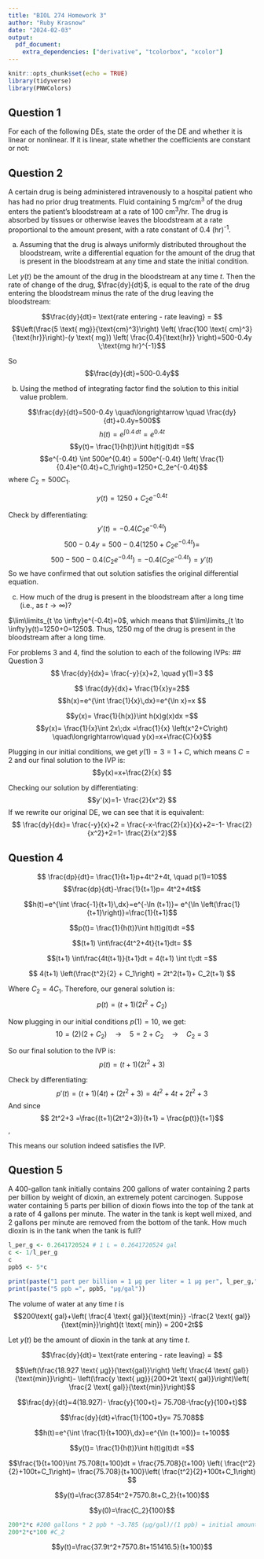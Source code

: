 ```yaml
---
title: "BIOL 274 Homework 3"
author: "Ruby Krasnow"
date: "2024-02-03"
output:
  pdf_document:
    extra_dependencies: ["derivative", "tcolorbox", "xcolor"]
---
```


```r
knitr::opts_chunk$set(echo = TRUE)
library(tidyverse)
library(PNWColors)
```

## Question 1
For each of the following DEs, state the order of the DE and whether it is linear or nonlinear. If it is linear, state whether the coefficients are constant or not:


## Question 2
A certain drug is being administered intravenously to a hospital patient who has had no prior drug treatments. Fluid containing 5 mg/cm^3^ of the drug enters the patient’s bloodstream at a rate of 100 cm^3^/hr. The drug is absorbed by tissues or otherwise leaves the bloodstream at a rate proportional to the amount present, with a rate constant of 0.4 (hr)^-1^.  

(a) Assuming that the drug is always uniformly distributed throughout the bloodstream, write a differential equation for the amount of the drug that is present in the bloodstream at any time and state the initial condition.  

Let $y(t)$ be the amount of the drug in the bloodstream at any time $t$. 
Then the rate of change of the drug, $\frac{dy}{dt}$, is equal to the rate of the drug entering the bloodstream minus the rate of the drug leaving the bloodstream:

$$\frac{dy}{dt}= \text{rate entering - rate leaving} = $$
$$\left(\frac{5 \text{ mg}}{\text{cm}^3}\right) \left( \frac{100 \text{ cm}^3}{\text{hr}}\right)-(y \text{ mg}) \left( \frac{0.4}{\text{hr}}   \right)=500-0.4y \;\text{mg hr}^{-1}$$

So $$\frac{dy}{dt}=500-0.4y$$  

(b) Using the method of integrating factor find the solution to this initial value problem. 

$$\frac{dy}{dt}=500-0.4y \quad\longrightarrow \quad \frac{dy}{dt}+0.4y=500$$
$$h(t)=e^{\int 0.4\,dt}=e^{0.4t} $$
$$y(t)= \frac{1}{h(t)}\int h(t)g(t)dt =$$
$$e^{-0.4t} \int 500e^{0.4t} = 500e^{-0.4t} \left( \frac{1}{0.4}e^{0.4t}+C_1\right)=1250+C_2e^{-0.4t}$$ where $C_2=500C_1$.

$$y(t)= 1250+C_2e^{-0.4t}$$

Check by differentiating:
$$y'(t)=-0.4\left(C_2e^{-0.4t}\right)$$
$$500-0.4y=500-0.4 \left(1250+C_2e^{-0.4t}\right)=$$
$$500-500-0.4\left(C_2e^{-0.4t}\right)=-0.4\left(C_2e^{-0.4t}\right)=y'(t)$$
So we have confirmed that out solution satisfies the original differential equation.

(c) How much of the drug is present in the bloodstream after a long time (i.e., as $t \rightarrow \infty$)?

$\lim\limits_{t \to \infty}e^{-0.4t}=0$, which means that $\lim\limits_{t \to \infty}y(t)=1250+0=1250$. Thus, 1250 mg of the drug is present in the bloodstream after a long time.

For problems 3 and 4, find the solution to each of the following IVPs:
## Question 3
$$ \frac{dy}{dx}= \frac{-y}{x}+2, \quad y(1)=3 $$

$$ \frac{dy}{dx}+ \frac{1}{x}y=2$$
$$h(x)=e^{\int \frac{1}{x}\,dx}=e^{\ln x}=x $$

$$y(x)= \frac{1}{h(x)}\int h(x)g(x)dx =$$
$$y(x)= \frac{1}{x}\int 2x\;dx =\frac{1}{x} \left(x^2+C\right) \quad\longrightarrow\quad y(x)=x+\frac{C}{x}$$

Plugging in our initial conditions, we get $y(1)=3=1+C$, which means $C=2$ and our final solution to the IVP is:
$$y(x)=x+\frac{2}{x} $$

Checking our solution by differentiating:
$$y'(x)=1- \frac{2}{x^2} $$
If we rewrite our original DE, we can see that it is equivalent:
$$ \frac{dy}{dx}= \frac{-y}{x}+2 = \frac{-x-\frac{2}{x}}{x}+2=-1- \frac{2}{x^2}+2=1- \frac{2}{x^2}$$

## Question 4
$$ \frac{dp}{dt}= \frac{1}{t+1}p+4t^2+4t, \quad p(1)=10$$
$$\frac{dp}{dt}-\frac{1}{t+1}p= 4t^2+4t$$

$$h(t)=e^{\int \frac{-1}{t+1}\,dx}=e^{-\ln (t+1)}= e^{\ln  \left(\frac{1}{t+1}\right)}=\frac{1}{t+1}$$

$$p(t)= \frac{1}{h(t)}\int h(t)g(t)dt =$$

$$(t+1) \int\frac{4t^2+4t}{t+1}dt= $$

$$(t+1) \int\frac{4t(t+1)}{t+1}dt = 4(t+1) \int t\;dt =$$

$$ 4(t+1) \left(\frac{t^2}{2} + C_1\right) = 2t^2(t+1)+ C_2(t+1) $$

Where $C_2=4C_1$. Therefore, our general solution is:
$$p(t)=(t+1)(2t^2+C_2) $$

Now plugging in our initial conditions $p(1)=10$, we get:
$$10=(2)(2+C_2) \quad\longrightarrow\quad 5=2+C_2 \quad\longrightarrow\quad C_2=3$$

So our final solution to the IVP is:
$$p(t)=(t+1)(2t^2+3) $$

Check by differentiating:
$$p'(t)=(t+1)(4t)+(2t^2+3)=4t^2+4t+2t^2+3 $$
And since 
$$ 2t^2+3 =\frac{(t+1)(2t^2+3)}{t+1} = \frac{p(t)}{t+1}$$,

This means our solution indeed satisfies the IVP.

## Question 5
A 400-gallon tank initially contains 200 gallons of water containing 2 parts per billion by weight of dioxin, an extremely potent carcinogen. Suppose water containing 5 parts per billion of dioxin flows into the top of the tank at a rate of 4 gallons per minute. The water in the tank is kept well mixed, and 2 gallons per minute are removed from the bottom of the tank. How much dioxin is in the tank when the tank is full?

```r
l_per_g <- 0.2641720524 # 1 L = 0.2641720524 gal
c <- 1/l_per_g
c
ppb5 <- 5*c

print(paste("1 part per billion = 1 µg per liter = 1 µg per", l_per_g,"gal = ", c, "µg/gal"))
print(paste("5 ppb =", ppb5, "µg/gal"))
```

<!-- $1 \text{ ppb} = \frac{1 \mu \text{g}} {\text{L}} = \frac{1 \mu\text{g}}{0.2641720524 \text{ gal}}= `r c` \mu \text{g/gal}$ -->

The volume of water at any time $t$ is
$$200\text{ gal}+\left( \frac{4 \text{ gal}}{\text{min}} -\frac{2 \text{ gal}}{\text{min}}\right)(t \text{ min})  = 200+2t$$

Let $y(t)$ be the amount of dioxin in the tank at any time $t$. 

$$\frac{dy}{dt}= \text{rate entering - rate leaving} = $$

$$\left(\frac{18.927 \text{ µg}}{\text{gal}}\right) \left( \frac{4 \text{ gal}}{\text{min}}\right)-
\left(\frac{y \text{ µg}}{200+2t \text{ gal}}\right)\left( \frac{2 \text{ gal}}{\text{min}}\right)$$

$$\frac{dy}{dt}=4(18.927)- \frac{y}{100+t}= 75.708-\frac{y}{100+t}$$

$$\frac{dy}{dt}+\frac{1}{100+t}y= 75.708$$

$$h(t)=e^{\int \frac{1}{t+100}\,dx}=e^{\ln (t+100)}= t+100$$


$$y(t)= \frac{1}{h(t)}\int h(t)g(t)dt =$$


$$\frac{1}{t+100}\int 75.708(t+100)dt = \frac{75.708}{t+100} \left( \frac{t^2}{2}+100t+C_1\right)= \frac{75.708}{t+100}\left( \frac{t^2}{2}+100t+C_1\right) $$


$$y(t)=\frac{37.854t^2+7570.8t+C_2}{t+100}$$

$$y(0)=\frac{C_2}{100}$$
```r
200*2*c #200 gallons * 2 ppb * ~3.785 (µg/gal)/(1 ppb) = initial amount of dioxin, in µg = y_0
200*2*c*100 #C_2
```

$$y(t)=\frac{37.9t^2+7570.8t+151416.5}{t+100}$$